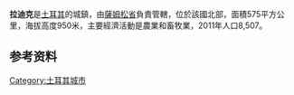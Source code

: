 {{Infobox settlement
| name                    = Ladik
| image_skyline           = 
| image_caption           = 
| image_shield            = 
| pushpin_map             = Turkey
| coordinates             = {{coord|41|31|N|35|35|E|format=dms|display=inline,title}}
| subdivision_type        = 国家
| subdivision_name        = {{Flag|Turkey}}
| subdivision_type1       = [[土耳其行政区划|省]]
| subdivision_name1       = [[萨姆松省|萨姆松省]]
| subdivision_type2       = 
| subdivision_name2       = 
| area_footnotes          = {{Turkey district areas|SOURCE}}
| area_blank1_title       = District
| area_blank1_km2         = {{Turkey district areas|Samsun|Ladik}}
| elevation_m             = 
| population_footnotes    = {{Turkey district populations|SOURCE|Samsun}}
| population_as_of        = {{Turkey district populations|YEAR}}
| population_urban        = {{Turkey district populations|Samsun|Ladik|şehir}}
| population_blank1_title = District
| population_blank1       = {{Turkey district populations|Samsun|Ladik|toplam}}
| population_density_blank1_km2 = auto
| postal_code_type        = <!-- Post code -->
| postal_code             = 
| blank1_name             = [[柯本气候分类法|柯本气候分类法]]
| blank1_info             = [[地中海式气候|地中海式气候]]
| website                 = <!-- {{URL|XXXXXXX|XXXXXX}} -->
}}
'''拉迪克'''是[[土耳其|土耳其]]的城鎮，由[[薩姆松省|薩姆松省]]負責管轄，位於該國北部，面積575平方公里，海拔高度950米，主要經濟活動是農業和畜牧業，2011年人口8,507。

==参考资料==
{{refs}}

{{normdaten}}
{{DEFAULTSORT:Ladik}}
[[Category:土耳其城市|Category:土耳其城市]]
{{Turkey-geo-stub}}